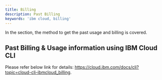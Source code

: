 ```yaml
---
title: Billing
description: Past Billing
keywords: 'ibm cloud, billing'
---
```


In the section, the method to get the past usage and billing is covered.

## Past Billing & Usage information using IBM Cloud CLI 

Please refer below link for details:
https://cloud.ibm.com/docs/cli?topic=cloud-cli-ibmcloud_billing.
